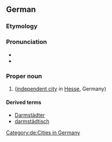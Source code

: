 ==German==
{{wikipedia}}
{{wikipedia|lang=de}}
===Etymology===
{{rfe|de}}

===Pronunciation===
* {{IPA|lang=de|/daʁmʃtat/}}
* {{audio|De-Darmstadt.ogg|Audio|lang=de}}

===Proper noun===
{{de-proper noun|n|Darmstadts}}

# {{l|en|Darmstadt}} ([[independent city]] in [[Hesse]], Germany)

====Derived terms====
* [[Darmstädter]]
* [[darmstädtisch]]

[[Category:de:Cities in Germany]]